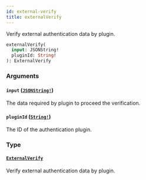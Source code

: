 ```yaml
---
id: external-verify
title: externalVerify
---
```


Verify external authentication data by plugin.

```graphql
externalVerify(
  input: JSONString!
  pluginId: String!
): ExternalVerify

```

### Arguments

#### `input` ([`JSONString!`](/docs/developer/api-reference/scalars/json-string))

The data required by plugin to proceed the verification.

#### `pluginId` ([`String!`](/docs/developer/api-reference/scalars/string))

The ID of the authentication plugin.

### Type

#### [`ExternalVerify`](/docs/developer/api-reference/objects/external-verify)

Verify external authentication data by plugin.
